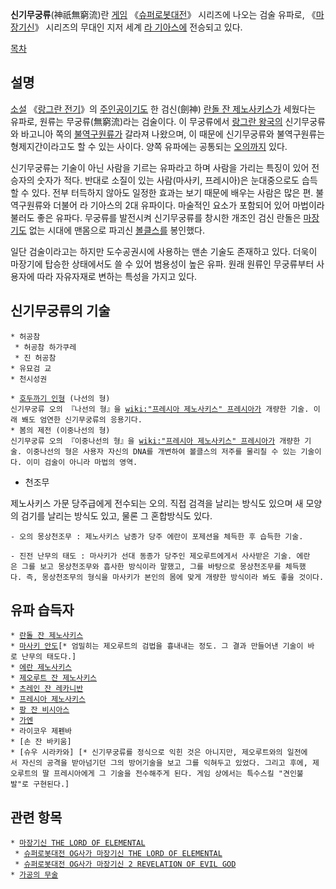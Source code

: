 '''신기무궁류'''(神祇無窮流)란 [[게임]] 《[[슈퍼로봇대전]]》 시리즈에 나오는 검술 유파로, 《[[마장기신]]》 시리즈의 무대인 지저 세계 [[라 기아스]]에 전승되고 있다.

[[목차]]
== 설명 ==
[[소설]] 《[[랑그란 전기]]》의 [[주인공]]이기도 한 검신(劍神) [[란돌 잔 제노사키스]]가 세웠다는 유파로, 원류는 무궁류(無窮流)라는 검술이다. 이 무궁류에서 [[랑그란 왕국]]의 신기무궁류와 바고니아 쪽의 [[불역구원류]]가 갈라져 나왔으며, 이 때문에 신기무궁류와 불역구원류는 형제지간이라고도 할 수 있는 사이다. 양쪽 유파에는 공통되는 [[오의]]까지 있다.

신기무궁류는 기술이 아닌 사람을 기르는 유파라고 하며 사람을 가리는 특징이 있어 전승자의 숫자가 적다. 반대로 소질이 있는 사람(마사키, 프레시아)은 눈대중으로도 습득할 수 있다. 전부 터득하지 않아도 일정한 효과는 보기 때문에 배우는 사람은 많은 편. 불역구원류와 더불어 라 기아스의 2대 유파이다. 마술적인 요소가 포함되어 있어 마법이라 불러도 좋은 유파다. 무궁류를 발전시켜 신기무궁류를 창시한 개조인 검신 란돌은 [[마장기]]도 없는 시대에 맨몸으로 파괴신 [[볼클스]]를 봉인했다.

일단 검술이라고는 하지만 도수공권시에 사용하는 맨손 기술도 존재하고 있다. 더욱이 마장기에 탑승한 상태에서도 쓸 수 있어 범용성이 높은 유파. 원래 원류인 무궁류부터 사용자에 따라 자유자재로 변하는 특성을 가지고 있다.

== 신기무궁류의 기술 ==
 * 허공참
  * 허공참 하가쿠레
  * 진 허공참
 * 유묘검 교
 * 천시성권

 * [[호두까기 인형]] (나선의 형)
 신기무궁류 오의 『나선의 형』을 [[wiki:"프레시아 제노사키스" 프레시아]]가 개량한 기술. 이래 봬도 엄연한 신기무궁류의 응용기다.
 * 봄의 제전 (이중나선의 형)
 신기무궁류 오의 『이중나선의 형』을 [[wiki:"프레시아 제노사키스" 프레시아]]가 개량한 기술. 이중나선의 형은 사용자 자신의 DNA를 개변하여 볼클스의 저주를 물리칠 수 있는 기술이다. 이미 검술이 아니라 마법의 영역.

* 천조무
제노사키스 가문 당주급에게 전수되는 오의. 직접 검격을 날리는 방식도 있으며 새 모양의 검기를 날리는 방식도 있고, 물론 그 혼합방식도 있다.

 - 오의 몽상천조무 : 제노사키스 남종가 당주 에란이 포제션을 체득한 후 습득한 기술. 

 - 진전 난무의 태도 : 마사키가 선대 동종가 당주인 제오루트에게서 사사받은 기술. 에란은 그를 보고 몽상천조무와 흡사한 방식이라 말했고, 그를 바탕으로 몽상천조무를 체득했다. 즉, 몽상천조무의 형식을 마사키가 본인의 몸에 맞게 개량한 방식이라 봐도 좋을 것이다.


 
== 유파 습득자 ==
 * [[란돌 잔 제노사키스]]
 * [[마사키 안도]][* 엄밀히는 제오루트의 검법을 흉내내는 정도. 그 결과 만들어낸 기술이 바로 난무의 태도다.]
 * [[에란 제노사키스]]
 * [[제오루트 잔 제노사키스]]
 * [[츠레인 잔 레카니반]]
 * [[프레시아 제노사키스]]
 * [[팡 잔 비시아스]]
 * [[가엔]]
 * 라이코우 제펜바
 * [손 잔 바키움]
 * [슈우 시라카와] [* 신기무궁류를 정식으로 익힌 것은 아니지만, 제오루트와의 일전에서 자신의 공격을 받아넘기던 그의 방어기술을 보고 그를 익혀두고 있었다. 그리고 후에, 제오루트의 딸 프레시아에게 그 기술을 전수해주게 된다. 게임 상에서는 특수스킬 "견인불발"로 구현된다.]   

== 관련 항목 ==
 * [[마장기신 THE LORD OF ELEMENTAL]]
  * [[슈퍼로봇대전 OG사가 마장기신 THE LORD OF ELEMENTAL]]
  * [[슈퍼로봇대전 OG사가 마장기신 2 REVELATION OF EVIL GOD]]
 * [[가공의 무술]]
